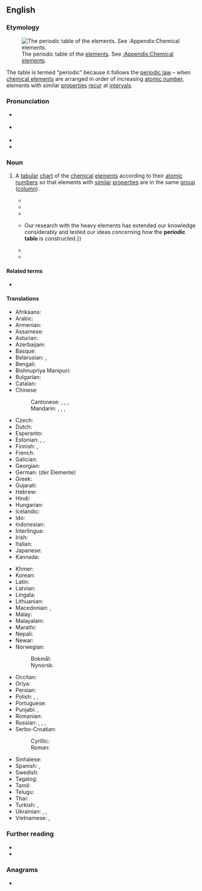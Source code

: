 ==English==
{{was wotd|2019|March|6}}

===Etymology===
[[File:Periodic table.svg|thumb|The periodic table of the [[element]]s. See [[:Appendix:Chemical elements]].]]

The table is termed “periodic” because it follows the [[periodic law]]&nbsp;– when [[chemical element]]s are arranged in order of increasing [[atomic number]], elements with similar [[property|properties]] [[recur]] at [[interval]]s.

===Pronunciation===
* {{a|RP}} {{IPA|en|/ˌpɪɹiˈɒdɪk ˈteɪb(ə)l/|/ˌpɪə-/}}
* {{a|GA}} {{IPA|en|/ˌpɪɹiˈɑdɪk ˈteɪbəl/}}
* {{rhymes|en|eɪbəl|s=6}}
* {{hyphenation|en|pe|ri|od|ic ta|ble}}

===Noun===
{{en-noun}}

# {{lb|en|chemistry}} A [[tabular]] [[chart#Noun|chart]] of the [[chemical#Adjective|chemical]] [[element]]s according to their [[atomic number]]s so that elements with [[similar]] [[property|properties]] are in the same [[group#Noun|group]] ([[column]]).
#* {{quote-journal|en|author=William Ramsay|authorlink=William Ramsay|title=[Societies and Academies. London.] An Attempt to Estimate the Relative Amounts of Krypton and of Xenon in Atmospheric Air.|journal=[[w:Nature (journal)|Nature: A Weekly Illustrated Journal of Science]]|location=London; New York, N.Y.|publisher=[[w:Macmillan Publishers|Macmillan and Co.]]|date=26 March 1903|year_published=16 April 1903|volume=67|issue=1746|page=573|pageurl=https://books.google.com/books?id=NfwWAAAAYAAJ&pg=RA2-PA573|column=2|oclc=64051812|passage=The atomic weight of krypton would accordingly be 81.62; the mean of former determinations is 81.28. This is in accordance with its position in the '''periodic table''', which lies between bromine, 80, and rubidium, 85.}}
#* {{quote-book|en|author=Frank Wigglesworth Clarke|authorlink=Frank Wigglesworth Clarke|author2=Henry Stephens Washington|authorlink2=Henry Stephens Washington|chapter=Evolution of the Elements|title=The Composition of the Earth’s Crust|series={{w|United States Geological Survey}} Professional Paper|seriesvolume=127|location=Washington, D.C.|publisher=[[w:United States Government Publishing Office|Government Printing Office]]|year=1924|pages=107–108|pageurl=https://books.google.com/books?id=A0oRAAAAIAAJ&pg=PA108|oclc=595215791|passage=Silica and alumina are distinctly the most abundant and characteristic petrogenic constituents, and with them are most frequently associated those elements toward the extreme petrogenic end of the '''periodic table''', especially potassium, sodium, and calcium in the order named; and these elements are associated with each other.}}
#* {{quote-book|en|author=George N. Bowers|chapter=Introduction—The Gallium Melting-point Standard: A New Fixed Point to Assure the Accuracy of Temperature Measurements in the Clinical Laboratory|editors=B[illy] W[ilson] Mangum and D[onald] D. Thornton|title=The Gallium Melting-point Standard|series=[[w:National Institute of Standards and Technology|National Bureau of Standards]] Special Publication|seriesvolume=481|location=Washington, D.C.|publisher=[[w:United States Government Publishing Office|U.S. Government Printing Office]]|month=June|year=1977|page=709|pageurl=https://books.google.com/books?id=83uLCRt7I6gC&pg=PA709|column=1|oclc=758253357|passage=Gallium, the 32nd most abundant element in the earth's crust, is a silver-grey metal, widely distributed in trace amounts in many rocks and ores. Its name, gallium (Lat., ''gallia'', France), honors the discovery of this element by a French chemist in 1875, just four years after [[w:Dmitri Mendeleev|[Dmitri] Mendeleev]] predicted its probable existence from a blank space in his newly described '''periodic table'''.}}
#* {{quote-journal|en|author=Richard Hahn|title=Life at the End of the Periodic Table|editor=Carolyn Krause|journal=Oak Ridge National Laboratory Review|location=Oak Ridge, Tenn.|publisher={{w|Oak Ridge National Laboratory}}|month=spring|year=1983|volume=16|issue=2|page=25|pageurl=https://books.google.com/books?id=w0s0ZGloTKoC&pg=RA1-PA25|column=1|issn=0048-1262|oclc=224131947|passage=The main theme of TRL [Transuranium Research Laboratory] research with transuranium elements has been the exploration of a region of the '''periodic table''' that is relatively new and inaccessible to most scientists. {{...}} Our research with the heavy elements has extended our knowledge considerably and tested our ideas concerning how the '''periodic table''' is constructed.}}
#* {{quote-book|en|author=Kristi Lew|chapter=Mercury: The Inside Story|title=Mercury|series=Understanding the Elements of the Periodic Table|location=New York, N.Y.|publisher=[[w:Rosen Publishing|The Rosen Publishing Group]]|year=2009|page=20|pageurl=https://books.google.com/books?id=pgUfSrD4gzQC&pg=PA20|isbn=978-1-4042-1780-5|passage=Taking into account the masses and percents of the isotopes, the average weight of a mercury atom is 200.59 amu, the atomic weight that is listed on some '''periodic tables'''. This type of average is called a weighted average. On other '''periodic tables''', such as the one in this book, mercury's atomic weight is rounded to the nearest whole number (201 amu).}}
#* {{quote-book|en|author=Peter J. Mikulecky|author2=Christopher Hren|chapter=Understanding the Many Uses of the Mole|title=Chemistry Workbook for Dummies|edition=2nd|location=Hoboken, N.J.|publisher={{w|John Wiley & Sons}}|year=2015|section=part II (Making and Remaking Compounds)|page=101|pageurl=https://books.google.com/books?id=puSfBQAAQBAJ&pg=PA101|isbn=978-1-118-94004-4|passage=The atomic masses you see in many '''periodic tables''' may vary slightly, so for consistency, we've rounded all atomic mass values to two decimal places before plugging them into equations.}}

====Related terms====
* {{l|en|periodic law}}

====Translations====
{{trans-top|tabular chart of the chemical elements}}
* Afrikaans: {{t+|af|periodieke tabel}}
* Arabic: {{t|ar|جَدْوَلٌ دَوْرِيّ|m}}
* Armenian: {{t|hy|պարբերական աղյուսակ}}
* Assamese: {{t|as|পৰ্যাবৃত্ত তালিকা}}
* Asturian: {{t|ast|tabla periódica|f}}
* Azerbaijani: {{t|az|dövri cədvəl}}
* Basque: {{t|eu|taula periodikoa}}
* Belarusian: {{t|be|перыядычная сістэма элементаў|f}}, {{t|be|табліца Мендзялеева|f}}
* Bengali: {{t|bn|পর্যায় সারণী}}
* Bishnupriya Manipuri: {{t|bpy|পর্যায় সারণী}}
* Bulgarian: {{t|bg|периодична система на елементите|f}}
* Catalan: {{t|ca|taula periòdica|f}}
* Chinese:
*: Cantonese: {{t|yue|元素週期表}}, {{t|yue|元素周期表|tr=jyun4 sou3 zau1 kei4 biu2}}, {{t|yue|週期表}}, {{t|yue|周期表|tr=zau1 kei4 biu2}}
*: Mandarin: {{t+|cmn|元素週期表|sc=Hani}}, {{t+|cmn|元素周期表|tr=yuánsù zhōuqíbiǎo|sc=Hani}}, {{t+|cmn|週期表|sc=Hani}}, {{t+|cmn|周期表|tr=zhōuqī biǎo|sc=Hani}}
* Czech: {{t|cs|periodická tabulka|f}}
* Dutch: {{t+|nl|periodiek systeem|n}}
* Esperanto: {{t|eo|perioda tabelo}}
* Estonian: {{t|et|keemiliste elementide perioodilisussüsteem}}, {{t|et|Mendelejevi tabel}}, {{t|et|perioodilisustabel}}
* Finnish: {{t+|fi|jaksollinen järjestelmä}}, {{t|fi|[[alkuaine|alkuaineiden]] [[jaksollinen järjestelmä]]}}
* French: {{t+|fr|tableau périodique|m}}
* Galician: {{t+|gl|táboa periódica|f}}
* Georgian: {{t|ka|ქიმიურ ელემენტთა პერიოდული სისტემა}}
* German: {{t+|de|Periodensystem}} (der Elemente) {{g|n}}
* Greek: {{t+|el|περιοδικός πίνακας|m}}
* Gujarati: {{t|gu|આવર્ત સારણી}}
* Hebrew: {{t|he|הטבלה המחזורית|f|tr=ha-ṭabelah ha-maḥazôrît}}
* Hindi: {{t|hi|आवर्त सारणी}}
* Hungarian: {{t+|hu|periódusos rendszer}}
* Icelandic: {{t+|is|lotukerfi|n}}
* Ido: {{t|io|periodala tabelo}}
* Indonesian: {{t+|id|tabel periodik}}
* Interlingua: {{t|ia|tabella periodic}}
* Irish: {{t|ga|tábla peiriadach|m}}
* Italian: {{t|it|tavola periodica|f}}
* Japanese: {{t+|ja|周期表|tr=しゅうきひょう, shūkihyō}}
* Kannada: {{t|kn|ಆವರ್ತ ಕೋಷ್ಟಕ}}
{{trans-mid}}
* Khmer: {{t|km|តារាងខួបធាតុគីមី|tr=taaraang kʰuəp tʰiet kiimii|sc=Khmr}}
* Korean: {{t+|ko|주기율표(周期律表)}}
* Latin: {{t+|la|systema periodicum|n}}
* Latvian: {{t|lv|ķīmisko elementu periodiskā tabula}}
* Lingala: {{t|ln|etánda ya bileko}}
* Lithuanian: {{t+|lt|periodinė elementų lentelė}}
* Macedonian: {{t|mk|периоден систем|m}}, {{t|mk|периодична таблица|f}}
* Malay: {{t+|ms|jadual berkala}}
* Malayalam: {{t|ml|ആവര്ത്തനപ്പട്ടിക|sc=Mlym}}
* Marathi: {{t|mr|आवर्त सारणी}}
* Nepali: {{t|ne|आवर्त सारणी}}
* Newar: {{t|new|तत्त्वमां}}
* Norwegian:
*: Bokmål: {{t|nb|periodesystem|n}}
*: Nynorsk: {{t|nn|periodesystem|n}}
* Occitan: {{t|oc|taula periodica|f}}
* Oriya: {{t|or|ପର୍ଯ୍ୟାୟ ସାରଣୀ}}
* Persian: {{t+|fa|جدول تناوبی|tr=jadval-e tanâvobi}}
* Polish: {{t+|pl|układ okresowy|m}}, {{t+|pl|układ okresowy pierwiastków|m}}, {{t|pl|tablica Mendelejewa|f}} {{qualifier|colloquial}}
* Portuguese: {{t+|pt|tabela periódica|f}}
* Punjabi: {{t|pa|ਮਿਆਦੀ ਪਹਾੜਾ}}, {{t|pa|ਤਰਤੀਬੀ ਪਹਾੜਾ}}
* Romanian: {{t|ro|tabel periodic|n}}
* Russian: {{t|ru|периоди́ческая систе́ма|f}}, {{t+|ru|периоди́ческая систе́ма элеме́нтов|f}}, {{t|ru|табли́ца Менделе́ева|f}}, {{t+|ru|периоди́ческая табли́ца|f}}
* Serbo-Croatian:
*: Cyrillic: {{t|sh|периодни сустав елемената|m}}
*: Roman: {{t|sh|periodni sustav elemenata|m}}
* Sinhalese: {{t|si|ආවර්තිතා වගුව}}
* Spanish: {{t|es|clasificación periódica|f}}, {{t|es|tabla periódica|f}}
* Swedish: {{t+|sv|periodiska systemet|n}}
* Tagalog: {{t|tl|talaulitan}}
* Tamil: {{t|ta|ஆவர்த்தன அட்டவணை}}
* Telugu: {{t+|te|ఆవర్తన పట్టిక}}
* Thai: {{t|th|ตารางธาตุ|tr=dtaaraang tâat}}
* Turkish: {{t+|tr|periyodik tablo}}, {{t+|tr|periyodik cetvel}}
* Ukrainian: {{t|uk|періодична система елементів|f}}, {{t|uk|періодична таблыця|f}}, {{t|uk|таблиця Менделєєва|f}}
* Vietnamese: {{t|vi|bảng tuần hoàn}}, {{t|vi|bảng tuần hoàn các nguyên tố hóa học}}
{{trans-bottom}}

===Further reading===
* {{pedia}}
* {{comcatlite}}

===Anagrams===
* {{anagrams|en|a=abcdeeiiloprt|bioreplicated}}